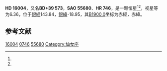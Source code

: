 {{Starbox begin
| name = HD 16004
}}
{{Starbox observe
| epoch = [[J2000.0|J2000.0]]
| constell = {{星座名待查}}<ref name=SIMBAD>{{cite web
 | url=http://simbad.u-strasbg.fr/simbad/sim-id?Ident=HR+746
 | title =Pulsating variable Star
 | publisher=Centre de Données astronomiques de Strasbourg
 | work=SIMBAD
 | accessdate=2012-07-13}}</ref><ref name=DATA>{{cite web
 | url=http://vizier.u-strasbg.fr/viz-bin/VizieR-5?-out.add=.&-source=5050&-corr=PK=HR&-out.max=9999&HR=746
 | title=VizieR Detailed Page
 | accessdate=2012-07-13
 | archive-date=2016-03-04
 | archive-url=https://web.archive.org/web/20160304195058/http://vizier.u-strasbg.fr/viz-bin/VizieR-5?-out.add=.&-source=5050&-corr=PK=HR&-out.max=9999&HR=746
 | dead-url=no
 }}</ref>
| 星官 = 
| ra = {{RA|2|35|27.9}}<ref name=SIMBAD /><ref name=DATA />
| dec = {{DEC|+39|39|52}}<ref name=SIMBAD /><ref name=DATA />
| appmag_v = 6.36<ref name=SIMBAD /><ref name=DATA />
}}
{{Starbox character
| class = B9pHgMn<ref name=SIMBAD /><ref name=DATA />
| b-v = -0.1<ref name=SIMBAD /><ref name=DATA />
| u-b = -0.34<ref name=SIMBAD /><ref name=DATA />
| r-i = <ref name=SIMBAD /><ref name=DATA />
| variable = 
}}
{{Starbox astrometry
| radial_v = -0.34
| prop_mo_ra = -8
| parallax = 
| p_error = 
}}
{{Starbox catalog
| names =BD+39 573，[[SAO星表|SAO]] 55680，[[HD星表|HD]] 16004，[[HR星表|HR]] 746}}
{{Starbox reference |Simbad=HR+746}}
{{Starbox end}}

'''HD 16004'''，又名'''BD+39 573'''，'''SAO 55680'''、'''HR 746'''，是一颗恒星<ref name=SIMBAD /><ref name=DATA />，视星等为6.36，位于[[銀道座標系|銀經]]143.84，[[銀道座標系|銀緯]]-18.95，其[[B1900.0|B1900.0]]坐标为赤經{{RA|2|29|12.5}}，赤緯{{DEC|+39|-18.95|37}}。

== 参考文献 ==
{{reflist}}

{{star-stub}}

[[Category:HD和HDE天體|16004]]
[[Category:HR天體|0746]]
[[Category:SAO天體|55680]]
[[Category:仙女座|Category:仙女座]]